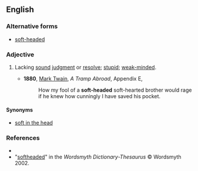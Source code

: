 ==English==

===Alternative forms===
*[[soft-headed]]

===Adjective===
{{en-adj}}

# {{informal}} Lacking [[sound]] [[judgment]] or [[resolve]]; [[stupid]]; [[weak-minded]].
#*'''1880''', [[w:Mark_Twain|Mark Twain]], ''A Tramp Abroad'', Appendix E,
#*:How my fool of a '''soft-headed''' soft-hearted brother would rage if he knew how cunningly I have saved his pocket.

====Synonyms====
* [[soft in the head]]

===References===
*{{R:Dictionary.com}}
*"[http://www.wordsmyth.net/live/home.php?script=search&matchent=softheaded&matchtype=exact softheaded]" in the ''Wordsmyth Dictionary-Thesaurus'' © Wordsmyth 2002.